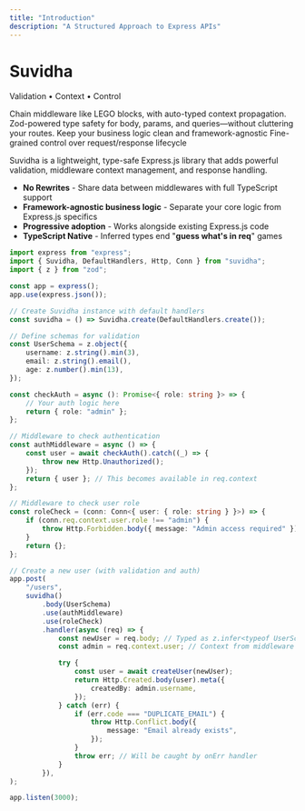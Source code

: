 ```yaml
---
title: "Introduction"
description: "A Structured Approach to Express APIs"
---
```


<div className="text-center mb-16">
  <h1 className="text-4xl font-bold mb-4">Suvidha</h1>
  <p className="text-xl text-gray-600 dark:text-gray-300">
    Validation • Context • Control
  </p>
</div>

<CardGroup cols={2}>
  <Card title="Type-Safe Middleware" icon="shield-check">
    Chain middleware like LEGO blocks, with auto-typed context propagation.
  </Card>
  <Card title="Data Validation" icon="certificate">
    Zod-powered type safety for body, params, and queries—without cluttering your routes.
  </Card>
  <Card title="Framework Independence" icon="code-branch">
    Keep your business logic clean and framework-agnostic
  </Card>
  <Card title="Explicit Control" icon="sliders">
    Fine-grained control over request/response lifecycle
  </Card>
</CardGroup>

<Tooltip tip="सुविधा - Hindi for 'facility'">Suvidha</Tooltip> is a lightweight, type-safe Express.js library that adds powerful validation, middleware context management, and response handling.

- **No Rewrites** - Share data between middlewares with full TypeScript support
- **Framework-agnostic business logic** - Separate your core logic from Express.js specifics
- **Progressive adoption** - Works alongside existing Express.js code
- **TypeScript Native** - Inferred types end "**guess what's in req**" games

```ts
import express from "express";
import { Suvidha, DefaultHandlers, Http, Conn } from "suvidha";
import { z } from "zod";

const app = express();
app.use(express.json());

// Create Suvidha instance with default handlers
const suvidha = () => Suvidha.create(DefaultHandlers.create());

// Define schemas for validation
const UserSchema = z.object({
    username: z.string().min(3),
    email: z.string().email(),
    age: z.number().min(13),
});

const checkAuth = async (): Promise<{ role: string }> => {
    // Your auth logic here
    return { role: "admin" };
};

// Middleware to check authentication
const authMiddleware = async () => {
    const user = await checkAuth().catch((_) => {
        throw new Http.Unauthorized();
    });
    return { user }; // This becomes available in req.context
};

// Middleware to check user role
const roleCheck = (conn: Conn<{ user: { role: string } }>) => {
    if (conn.req.context.user.role !== "admin") {
        throw Http.Forbidden.body({ message: "Admin access required" });
    }
    return {};
};

// Create a new user (with validation and auth)
app.post(
    "/users",
    suvidha()
        .body(UserSchema)
        .use(authMiddleware)
        .use(roleCheck)
        .handler(async (req) => {
            const newUser = req.body; // Typed as z.infer<typeof UserSchema>
            const admin = req.context.user; // Context from middleware as { user: { role: string } }

            try {
                const user = await createUser(newUser);
                return Http.Created.body(user).meta({
                    createdBy: admin.username,
                });
            } catch (err) {
                if (err.code === "DUPLICATE_EMAIL") {
                    throw Http.Conflict.body({
                        message: "Email already exists",
                    });
                }
                throw err; // Will be caught by onErr handler
            }
        }),
);

app.listen(3000);
```
